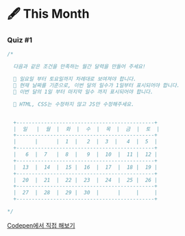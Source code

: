 # 🖋  This Month

### Quiz #1

```javascript
/*

  다음과 같은 조건을 만족하는 월간 달력을 만들어 주세요!

  📌 일요일 부터 토요일까지 차례대로 보여져야 합니다.
  📌 현재 날짜를 기준으로, 이번 달의 일수가 1일부터 표시되어야 합니다.
  📌 이번 달의 1일 부터 마지막 일수 까지 표시되어야 합니다.

  🚨 HTML, CSS는 수정하지 않고 JS만 수정해주세요.


  +---------------------------------------------+
  |  일   |  월  |  화  |  수  |  목  |  금  |  토  |
  +---------------------------------------------+
  |      |      |  1  |   2  |  3  |   4  |  5  |
  +---------------------------------------------+
  |   6  |  7   |  8  |   9  |  10  |  11 |  12 |
  +---------------------------------------------+
  |  13  |  14  |  15 |  16  |  17  |  18 |  19 |
  +---------------------------------------------+
  |  20  |  21  |  22 |  23  |  24  |  25 |  26 |
  +---------------------------------------------+
  |  27  |  28  |  29 |  30  |      |     |     |
  +---------------------------------------------+

*/
```

[Codepen에서 직접 해보기](https://codepen.io/vanillacoding/pen/mdqbYOj?editors=1010)